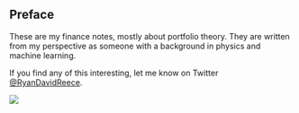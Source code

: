 
## Preface {.unnumbered}

These are my finance notes, mostly about portfolio theory.
They are written from my perspective as someone with a background
in physics and machine learning.

If you find any of this interesting, let me know
on Twitter [&#64;RyanDavidReece](https://twitter.com/RyanDavidReece).

![](img/corr-gldm-btc-2024-09-14.png)

